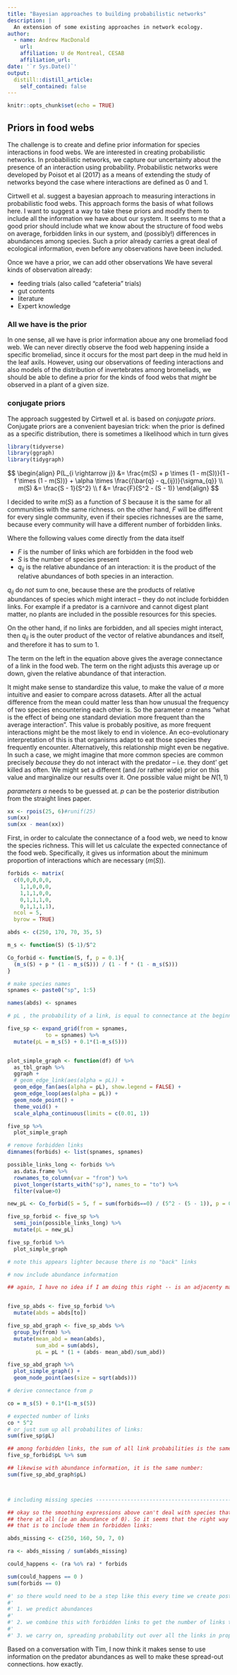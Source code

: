 ```yaml
---
title: "Bayesian approaches to building probabilistic networks"
description: |
  An extension of some existing approaches in network ecology.
author:
  - name: Andrew MacDonald 
    url: 
    affiliation: U de Montreal, CESAB
    affiliation_url: 
date: '`r Sys.Date()`'
output:
  distill::distill_article:
    self_contained: false
---
```


```r
knitr::opts_chunk$set(echo = TRUE)
```


## Priors in food webs

The challenge is to create and define prior information for species interactions in food webs.
We are interested in creating probabilistic networks.
In probabilistic networks, we capture our uncertainty about the presence of an interaction using probability. 
Probabilistic networks were developed by Poisot et al (2017) as a means of extending the study of networks beyond the case where interactions 
are defined as 0 and 1.

Cirtwell et al. suggest a bayesian approach to measuring interactions in probabilistic food webs. 
This approach forms the basis of what follows here. 
I want to suggest a way to take these priors and modify them to include all the information we have about our system.
It seems to me that a good prior should include what we know about the structure of food webs on average, forbidden links in our system, and (possibly!) differences in abundances among species. 
Such a prior already carries a great deal of ecological information, even before any observations have been included.

Once we have a prior, we can add other observations
We have several kinds of observation already:

* feeding trials (also called "cafeteria" trials)
* gut contents
* literature
* Expert knowledge

### All we have is the prior

In one sense, all we have is prior information aboue any one bromeliad food web. 
We can never directly observe the food web happening inside a specific bromeliad, since it occurs for the most part deep in the mud held in the leaf axils. 
However, using our observations of feeding interactions and also models of the distribution of invertebrates among bromeliads, we should be able to define a prior for the kinds of food webs that _might_ be observed in a plant of a given size. 

### conjugate priors

The approach suggested by Cirtwell et al. is based on *conjugate priors*. 
Conjugate priors are a convenient bayesian trick: when the prior is defined as a specific distribution, there is sometimes a likelihood which in turn gives 





```r
library(tidyverse)
library(ggraph)
library(tidygraph)
```

 

$$
\begin{align}
P(L_{i \rightarrow j}) &= \frac{m(S) + p \times (1 - m(S))}{1 - f \times (1 - m(S))} + \alpha \times \frac{(\bar{q} - q_{ij})}{\sigma_{q}} \\
m(S) &= \frac{S - 1}{S^2} \\
f &= \frac{F}{S^2 - (S - 1)}
\end{align}
$$

I decided to write $m(S)$ as a function of $S$ because it is the same for all communities with the same richness. on the other hand, $F$ will be different for every single community, even if their species richnesses are the same, because every community will have a different number of forbidden links. 

Where the following values come directly from the data itself

* $F$ is the number of links which are forbidden in the food web
* $S$ is the number of species present
* $q_{ij}$ is the relative abundance of an interaction: it is the product of the relative abundances of both species in an interaction.

$q_{ij}$ do _not_ sum to one, because these are the products of relative abundances of species which might interact -- they do not include forbidden links. For example if a predator is a carnivore and cannot digest plant matter, no plants are included in the possible resources for this species.

On the other hand, if no links are forbidden, and all species might interact, then $q_{ij}$ is the outer product of the vector of relative abundances and itself, and therefore it has to sum to 1. 

The term on the left in the equation above gives the average connectance of a link in the food web. 
The term on the right adjusts this average up or down, given the relative abundance of that interaction. 

It might make sense to standardize this value, to make the value of $\alpha$ more intuitive and easier to compare across datasets. After all the actual difference from the mean could matter less than how unusual the frequency of two species encountering each other is. 
So the parameter $\alpha$ means "what is the effect of being one standard deviation more frequent than the average interaction". 
This value is probably positive, as more frequent interactions might be the most likely to end in violence. 
An eco-evolutionary interpretation of this is that organisms adapt to eat those species they frequently encounter. 
Alternatively, this relationship might even be negative. In such a case, we might imagine that more common species are common precisely _because_ they do not interact with the predator -- i.e. they dont' get killed as often. We might set a different (and /or rather wide) prior on this value and marginalize our results over it. 
One possible value might be $N(1,1)$

*parameters* $\alpha$ needs to be guessed at. $p$ can be the posterior distribution from the straight lines paper.

```r
xx <- rpois(25, 6)#runif(25)
sum(xx)
sum(xx - mean(xx))
```


First, in order to calculate the connectance of a food web, we need to know the species richness. 
This will let us calculate the expected connectance of the food web. Specifically, it gives us information about the minimum proportion of interactions which are necessary ($m(S)$). 

```r


forbids <- matrix(
  c(0,0,0,0,0,
    1,1,0,0,0,
    1,1,1,0,0,
    0,1,1,1,0,
    0,1,1,1,1),
  ncol = 5,
  byrow = TRUE)

abds <- c(250, 170, 70, 35, 5)

m_s <- function(S) (S-1)/S^2

Co_forbid <- function(S, f, p = 0.1){
  (m_s(S) + p * (1 - m_s(S))) / (1 - f * (1 - m_s(S)))
}

# make species names
spnames <- paste0("sp", 1:5)

names(abds) <- spnames

# pL , the probability of a link, is equal to connectance at the beginning:

five_sp <- expand_grid(from = spnames,
            to = spnames) %>% 
  mutate(pL = m_s(5) + 0.1*(1-m_s(5)))


plot_simple_graph <- function(df) df %>% 
  as_tbl_graph %>% 
  ggraph +
  # geom_edge_link(aes(alpha = pL)) +
  geom_edge_fan(aes(alpha = pL), show.legend = FALSE) + 
  geom_edge_loop(aes(alpha = pL)) + 
  geom_node_point() + 
  theme_void() + 
  scale_alpha_continuous(limits = c(0.01, 1))

five_sp %>% 
  plot_simple_graph

# remove forbidden links
dimnames(forbids) <- list(spnames, spnames)

possible_links_long <- forbids %>% 
  as.data.frame %>% 
  rownames_to_column(var = "from") %>% 
  pivot_longer(starts_with("sp"), names_to = "to") %>% 
  filter(value>0)

new_pL <- Co_forbid(S = 5, f = sum(forbids==0) / (5^2 - (5 - 1)), p = 0.1)

five_sp_forbid <- five_sp %>% 
  semi_join(possible_links_long) %>% 
  mutate(pL = new_pL)

five_sp_forbid %>% 
  plot_simple_graph

# note this appears lighter because there is no "back" links

# now include abundance information

## again, I have no idea if I am doing this right -- is an adjacenty matrix _from_ predators _to_ prey


five_sp_abds <- five_sp_forbid %>% 
  mutate(abds = abds[to])

five_sp_abd_graph <- five_sp_abds %>% 
  group_by(from) %>% 
  mutate(mean_abd = mean(abds),
         sum_abd = sum(abds),
         pL = pL * (1 + (abds- mean_abd)/sum_abd))

five_sp_abd_graph %>% 
  plot_simple_graph() + 
  geom_node_point(aes(size = sqrt(abds)))

# derive connectance from p

co = m_s(5) + 0.1*(1-m_s(5))

# expected number of links
co * 5^2
# or just sum up all probabilites of links:
sum(five_sp$pL)

## among forbidden links, the sum of all link probabilities is the same number:
five_sp_forbid$pL %>% sum

## likewise with abundance information, it is the same number: 
sum(five_sp_abd_graph$pL)



# including missing species -----------------------------------------------

## okay so the smoothing expressions above can't deal with species that are not
## there at all (ie an abundance of 0). So it seems that the right way to do
## that is to include them in forbidden links:

abds_missing <- c(250, 160, 50, 7, 0)

ra <- abds_missing / sum(abds_missing)

could_happens <- (ra %o% ra) * forbids

sum(could_happens == 0 )
sum(forbids == 0)

#' so there would need to be a step like this every time we create posterior predictions for the community, based on their abudncaesc. 
#' 
#' 1. we predict abundances
#' 
#' 2. we combine this with forbidden links to get the number of links that *could* happen
#' 
#' 3. we carry on, spreading probability out over all the links in proportion to their abundances (or not).
```

Based on a conversation with Tim, I now think it makes sense to use information on the predator abundances as well to make these spread-out connections. how exactly. 




